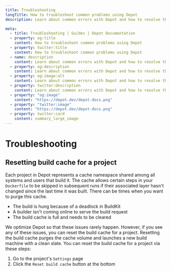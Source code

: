 ```yaml
---
title: Troubleshooting
longTitle: How to troubleshoot common problems using Depot
description: Learn about common errors with Depot and how to resolve them.

meta:
  - title: Troubleshooting | Guides | Depot Documentation
  - property: og:title
    content: How to troubleshoot common problems using Depot
  - property: twitter:title
    content: How to troubleshoot common problems using Depot
  - name: description
    content: Learn about common errors with Depot and how to resolve them.
  - property: og:description
    content: Learn about common errors with Depot and how to resolve them.
  - property: og:image:alt
    content: Learn about common errors with Depot and how to resolve them.
  - property: twitter:description
    content: Learn about common errors with Depot and how to resolve them.
  - property: "og:image"
    content: "https://depot.dev/depot-docs.png"
  - property: "twitter:image"
    content: "https://depot.dev/depot-docs.png"
  - property: twitter:card
    content: summary_large_image
---
```


# Troubleshooting

## Resetting build cache for a project

Each project in Depot represents a cache namespace shared among all systems and users that build it. The cache allows certain steps in your `Dockerfile` to be skipped in subsequent runs if their associated layer hasn't changed since the last time it was built. There can be times when you want to purge this cache.

- The build is hung because of a deadlock in BuildKit
- A builder isn't coming online to serve the build request
- The build cache is full and needs to be cleared

We optimize Depot so that these issues rarely happen. However, if you see any of these issues, you can reset the build cache for a project. Resetting the build cache purges the cache volume and launches a new build machine with a clean slate. You can reset the build cache for a project via these steps:

1. Go to the project's `Settings` page
2. Click the `Reset build cache` button at the bottom
